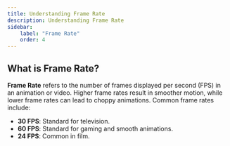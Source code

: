 ```yaml
---
title: Understanding Frame Rate
description: Understanding Frame Rate
sidebar:
    label: "Frame Rate"
    order: 4
---
```


## What is Frame Rate?

**Frame Rate** refers to the number of frames displayed per second (FPS) in an animation or video. Higher frame rates result in smoother motion, while lower frame rates can lead to choppy animations. Common frame rates include:

- **30 FPS**: Standard for television.
- **60 FPS**: Standard for gaming and smooth animations.
- **24 FPS**: Common in film.
